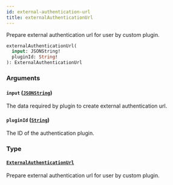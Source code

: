 ```yaml
---
id: external-authentication-url
title: externalAuthenticationUrl
---
```


Prepare external authentication url for user by custom plugin.

```graphql
externalAuthenticationUrl(
  input: JSONString!
  pluginId: String!
): ExternalAuthenticationUrl
```

### Arguments

#### `input` ([`JSONString`](../../../developer/api-reference/scalars/jsonstring))

The data required by plugin to create external authentication url.

#### `pluginId` ([`String`](../../../developer/api-reference/scalars/string))

The ID of the authentication plugin.

### Type

#### [`ExternalAuthenticationUrl`](../../../developer/api-reference/objects/external-authentication-url)

Prepare external authentication url for user by custom plugin.
